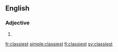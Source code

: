 ==English==

===Adjective===
{{head|en|adjective superlative form}}

# {{en-superlative of|classy}}

[[fr:classiest]]
[[simple:classiest]]
[[fi:classiest]]
[[sv:classiest]]